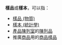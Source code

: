 '''樣品'''或'''樣本'''，可以指：
* [[樣品_(物質)|樣品 (物質)]]
* [[樣本_(統計學)|樣本 (統計學)]]
* [[產品陳列室|產品陳列室]]的[[陳列品|陳列品]]
* 推廣[[商品|商品]]用的[[商品樣品|商品樣品]]

{{Disambig|CAT=二字消歧义}}